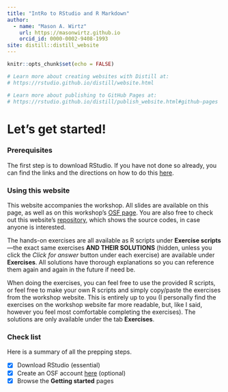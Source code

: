 ```yaml
---
title: "IntRo to RStudio and R Markdown"
author:
  - name: "Mason A. Wirtz"
    url: https://masonwirtz.github.io
    orcid_id: 0000-0002-9408-1993
site: distill::distill_website
---
```


```r
knitr::opts_chunk$set(echo = FALSE)

# Learn more about creating websites with Distill at:
# https://rstudio.github.io/distill/website.html

# Learn more about publishing to GitHub Pages at:
# https://rstudio.github.io/distill/publish_website.html#github-pages

```

# Let’s get started!

### Prerequisites

The first step is to download RStudio. If you have not done so already, you can find the links and the directions on how to do this [here](https://www.rstudio.com/products/rstudio/download/). 

### Using this website

This website accompanies the workshop. All slides are available on this page, as well as on this workshop's [OSF page](https://osf.io/qp8x9/). You are also free to check out this website's [repository](https://github.com/MasonWirtz/intRo2RStudio), which shows the source codes, in case anyone is interested.

The hands-on exercises are all available as R scripts under **Exercise scripts**---the exact same exercises **AND THEIR SOLUTIONS** (hidden, unless you click the *Click for answer* button under each exercise) are available under **Exercises**. All solutions have thorough explanations so you can reference them again and again in the future if need be. 

When doing the exercises, you can feel free to use the provided R scripts, or feel free to make your own R scripts and simply copy/paste the exercises from the workshop website. This is entirely up to you (I personally find the exercises on the workshop website far more readable, but, like I said, however you feel most comfortable completing the exercises). The solutions are only available under the tab **Exercises**.



### Check list

Here is a summary of all the prepping steps.

-   [x] Download RStudio (essential)
-   [x] Create an OSF account [here](https://help.osf.io/hc/en-us/articles/360019929673-Create-an-OSF-Account) (optional)
-   [x] Browse the **Getting started** pages




